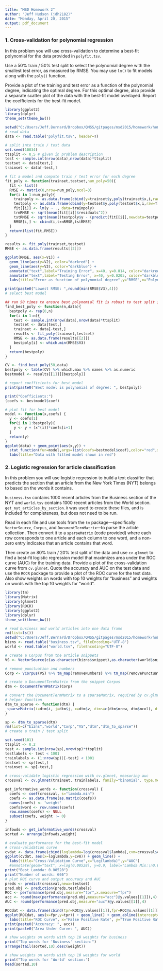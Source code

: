 ---
title: "MSD Homework 2"
author: "Jeff Hudson (jdh2182)"
date: "Monday, April 20, 2015"
output: pdf_document
---

### 1. Cross-validation for polynomial regression

In this problem you will use cross-validation to determine a best-fit polynomial for the data provided in `polyfit.tsv`.

Use a 50% train / 50% test split to select the polynomial degree with the smallest test error, as measured by RMSE.
You may use `lm()` to fit models along with the `poly()` function.

Provide a plot of the training and test error as a function of the polynomial degree, indicating the optimal degree.
For this optimal degree, also provide a separate scatter plot of the data with the best-fit model overlayed.
Report the coefficients for the best-fit model.

```{r echo=FALSE,warning=FALSE,message=FALSE}
library(ggplot2)
library(dplyr)
theme_set(theme_bw())

setwd("C:/Users/Jeff.Bernard/Dropbox/QMSS/gitpages/msd2015/homework/homework_2/problem_1/")
# read data
data <- read.table('polyfit.tsv', header=T)

# split into train / test data
set.seed(10034)
ttsplit <- 0.5 # given in problem description
test <- sample.int(nrow(data),nrow(data)*ttsplit)
testset <- data[test,]
trainset <- data[-test,]

# fit a model and compute train / test error for each degree
fit_poly <- function(trainset,testset,num_poly=50){
  fit <- list()
  RMSE <- matrix(0,nrow=num_poly,ncol=3)
  for(i in 1:num_poly){
    trainpoly <- as.data.frame(cbind(y=trainset$y,poly(trainset$x,i,raw=T)))
    testpoly <- as.data.frame(cbind(y=testset$y,poly(testset$x,i,raw=T)))
    fit[[i]] <- lm(y ~ ., data=trainpoly)
    trnRMSE <- sqrt(mean(fit[[i]]$residuals^2))
    tstRMSE <- sqrt(mean((testpoly$y - (predict(fit[[i]],newdata=testpoly)))^2))
    RMSE[i,] <- cbind(i,trnRMSE,tstRMSE)
  }
  return(list(fit,RMSE))
}

results <- fit_poly(trainset,testset)
RMSE <- as.data.frame(results[[2]])

ggplot(RMSE, aes(x=V1)) + 
  geom_line(aes(y=V2), color="darkred") + 
  geom_line(aes(y=V3), color="darkblue") +
  annotate("text",label="Training Error", x=40, y=0.014, color="darkred") + 
  annotate("text",label="Testing Error", x=40, y=0.0205, color="darkblue") +
  labs(title="Error as function of polynomial degree",y="RMSE",x="Polynomial Degree")

print(paste0("Lowest RMSE: ",round(min(RMSE$V3),4)))
# select best model

## run 50 times to ensure best polynomial fit is robust to test split idiosyncrasy
find_best_poly <- function(n,data){
  bestpoly <- rep(0,n)
  for(i in 1:n){
    test <- sample.int(nrow(data),nrow(data)*ttsplit)
    testset <- data[test,]
    trainset <- data[-test,]
    results <- fit_poly(trainset,testset)
    RMSE <- as.data.frame(results[[2]])
    bestpoly[i] <- which.min(RMSE$V3)
  }
  return(bestpoly)
}

CV <- find_best_poly(50,data)
bestpoly <- table(CV) %>% which.max %>% names %>% as.numeric
bestmodel <- results[[1]][[bestpoly]]

# report coefficients for best model
print(paste0("Best model is polynomial of degree: ", bestpoly))

print("Coefficients:")
(coefs <- bestmodel$coef)

# plot fit for best model
model <- function(x,coefs) {
  y <- coefs[1]
  for(i in 1:bestpoly){
    y <- y + (x^(i))*coefs[i+1]
  }
  return(y)
}
ggplot(data) + geom_point(aes(x,y)) + 
  stat_function(fun=model,args=list(coefs=bestmodel$coef),color="red",size=1) +
  labs(title="Data with fitted model shown in red")
```

### 2. Logistic regression for article classification

In this problem you will use logistic regression to build a text classifier that predicts the section that an article from the New York Times (NYT) belongs to based on the words it contains.

``business.tsv`` contains 1000 recent articles from the Business section of the NYT and ``world.tsv`` contains 1000 recent articles from the World section.
``get_nyt_articles_by_section.R`` was used to create these files, and is included for completeness, but does not need to be run.

Read in each file and use tools from the ``tm`` package---specifically ``VectorSource``, ``Corpus``, and ``DocumentTermMatrix``---to parse the article collection.
Then convert it to a ``sparseMatrix`` (code provided) where each row corresponds to one article and each column to one word, and a non-zero entry indicates that an article contains that word.

Then create an 80% train / 20% test split of the data and use ``cv.glmnet`` to find a best-fit logistic regression model that maximizes area under the ROC curve (AUC) for the training data.
Provide a plot of the cross-validation curve from ``cv.glmnet``.
Quote the accuracy and AUC on the test data and use the ``ROCR`` package to provide a plot of the ROC curve for the test data.
Also show weights on words with top 10 weights for "business" and weights on words with the top 10 weights for "world".


```{r echo=FALSE,message=FALSE,warning=FALSE}
library(tm)
library(Matrix)
library(glmnet)
library(ROCR)
library(ggplot2)
library(dplyr)
theme_set(theme_bw())

# read business and world articles into one data frame
rm(list=ls())
setwd("C:/Users/Jeff.Bernard/Dropbox/QMSS/gitpages/msd2015/homework/homework_2/problem_2/")
bizns <- read.table("business.tsv", fileEncoding="UTF-8")
world <- read.table("world.tsv", fileEncoding="UTF-8")

# create a Corpus from the article snippets
VS <- VectorSource(c(as.character(bizns$snippet),as.character(world$snippet)))

# remove punctuation and numbers
Corp <- VCorpus(VS) %>% tm_map(removeNumbers) %>% tm_map(removePunctuation)

# create a DocumentTermMatrix from the snippet Corpus
dtm <- DocumentTermMatrix(Corp)

# convert the DocumentTermMatrix to a sparseMatrix, required by cv.glmnet
# helper function
dtm_to_sparse <- function(dtm) {
 sparseMatrix(i=dtm$i, j=dtm$j, x=dtm$v, dims=c(dtm$nrow, dtm$ncol), dimnames=dtm$dimnames)
}

sp <- dtm_to_sparse(dtm)
rm(list=c("bizns","world","Corp","VS","dtm","dtm_to_sparse"))
# create a train / test split

set.seed(101)
ttsplit <- 0.2
test <- sample.int(nrow(sp),nrow(sp)*ttsplit)
testlabels <- test < 1001
trainlabels <- (1:nrow(sp))[-test] < 1001
testset <- sp[test,]
trainset <- sp[-test,]

# cross-validate logistic regression with cv.glmnet, measuring auc
crossval <- cv.glmnet(trainset, trainlabels, family="binomial", type.measure="auc", nfolds=10)

get_informative_words <- function(crossval) {
  coefs <- coef(crossval, s="lambda.min")
  coefs <- as.data.frame(as.matrix(coefs))
  names(coefs) <- "weight"
  coefs$word <- row.names(coefs)
  row.names(coefs) <- NULL
  subset(coefs, weight != 0)
}

infowds <- get_informative_words(crossval)
sorted <- arrange(infowds,weight)

# evaluate performance for the best-fit model
# cross-validation curve
cvdat <- data.frame(cbind(loglambda=log(crossval$lambda),cvm=crossval$cvm,crossval$nzero))
ggplot(cvdat, aes(x=loglambda,y=cvm)) + geom_line() + 
  labs(title="Cross-Validation Curve",x="Log(lambda)",y="AUC")
  #annotate(geom="text", x=log(0.00528), y=0.9, label="Lambda Min:\n0.00528\n# of words: 666")
print("Best Lambda: 0.00528")
print("Number of words: 666")
# plot ROC curve and output accuracy and AUC
preds <- predict(crossval,newx=testset)
pred.obj <- prediction(preds,testlabels)
ROC <- performance(pred.obj,measure="tpr",x.measure="fpr")
acc <- round(max(performance(pred.obj,measure="acc")@y.values[[1]]),4)
AUC <- round(performance(pred.obj,measure="auc")@y.values[[1]],4)

ROCdat <- data.frame(cbind(tpr=ROC@y.values[[1]],fpr=ROC@x.values[[1]]))
ggplot(ROCdat, aes(x=fpr,y=tpr)) + geom_line() + geom_abline(intercept=0,slope=1,linetype="dotted") +
  labs(title="ROC Curve", x="False Positive Rate", y="True Positive Rate")
print(paste0("Accuracy: ", acc))
print(paste0("Area Under Curve: ", AUC))

# show weights on words with top 10 weights for business
print("Top words for 'Business' section:")
arrange(tail(sorted,10),desc(weight))

# show weights on words with top 10 weights for world
print("Top words for 'World' section:")
head(sorted,10)
```